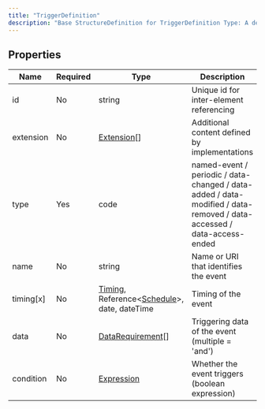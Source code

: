 ```yaml
---
title: "TriggerDefinition"
description: "Base StructureDefinition for TriggerDefinition Type: A description of a triggering event. Triggering events can be named events, data events, or periodic, as determined by the type element."
---
```


## Properties

| Name      | Required | Type                                                                                                                             | Description                                                                                                           |
| --------- | -------- | -------------------------------------------------------------------------------------------------------------------------------- | --------------------------------------------------------------------------------------------------------------------- |
| id        | No       | string                                                                                                                           | Unique id for inter-element referencing                                                                               |
| extension | No       | [Extension](/medical-api/fhir/data-types/extension)[]                                                                            | Additional content defined by implementations                                                                         |
| type      | Yes      | code                                                                                                                             | named-event / periodic / data-changed / data-added / data-modified / data-removed / data-accessed / data-access-ended |
| name      | No       | string                                                                                                                           | Name or URI that identifies the event                                                                                 |
| timing[x] | No       | [Timing](/medical-api/fhir/data-types/timing), Reference&lt;[Schedule](/medical-api/fhir/resources/schedule)&gt;, date, dateTime | Timing of the event                                                                                                   |
| data      | No       | [DataRequirement](/medical-api/fhir/data-types/datarequirement)[]                                                                | Triggering data of the event (multiple = 'and')                                                                       |
| condition | No       | [Expression](/medical-api/fhir/data-types/expression)                                                                            | Whether the event triggers (boolean expression)                                                                       |
